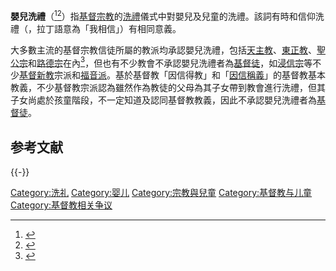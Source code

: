 {{Expand|time=2016-07-17T01:49:34+00:00}}

'''嬰兒洗禮'''（{{lang-en|infant baptism}}<ref name="CoE">{{cite web |url = http://www.cofe.anglican.org/lifeevents/baptismconfirm/baptism1.html |title = The Baptism Service |quote = Q. What's the difference between a baptism and a christening?<br />A. None, they are just different words for the same thing. |publisher = [[Church_of_England|Church of England]] |accessdate = 2007-06-08 |deadurl = yes |archiveurl = https://web.archive.org/web/20070716125528/http://www.cofe.anglican.org/lifeevents/baptismconfirm/baptism1.html |archivedate = 2007-07-16 }}</ref><ref name="UMC">{{cite web |url = http://www.umc.org/site/apps/nlnet/content3.aspx?c=lwL4KnN1LtH&b=2043509&ct=3006211 |title = Can I have my infant christened? |quote = Christening is not a separate or different service. It is the same thing as baptism. |publisher = [[United_Methodist_Church|United Methodist Church]] |accessdate = 8 June 2007 |deadurl = yes |archiveurl = https://web.archive.org/web/20110607051218/http://www.umc.org/site/apps/nlnet/content3.aspx?c=lwL4KnN1LtH&b=2043509&ct=3006211 |archivedate = 2011年6月7日 }}</ref>）指[[基督宗教|基督宗教]]的[[洗禮|洗禮]]儀式中對嬰兒及兒童的洗禮。該詞有時和信仰洗禮（{{lang-en|credobaptism}}，拉丁語{{lang|la|credo}}意為「我相信」）有相同意義。

大多數主流的基督宗教信徒所屬的教派均承認嬰兒洗禮，包括[[天主教|天主教]]、[[東正教|東正教]]、[[聖公宗|聖公宗]]和[[路德宗|路德宗]]在內<ref>{{Cite web |url=http://www.nph.com/vcmedia/2369/2369939.pdf |title=So... You Want to Be Baptized? Leaders’ Guide |accessdate=2016-07-16 |archive-date=2017-11-06 |archive-url=https://web.archive.org/web/20171106123901/http://www.nph.com/vcmedia/2369/2369939.pdf |dead-url=no }}</ref>，但也有不少教會不承認嬰兒洗禮者為[[基督徒|基督徒]]，如[[浸信宗|浸信宗]]等不少[[基督新教|基督新教]]宗派和[[福音派|福音派]]。基於基督教「因信得教」和「[[因信稱義|因信稱義]]」的基督教基本教義，不少基督教宗派認為雖然作為教徒的父母為其子女帶到教會進行洗禮，但其子女尚處於孩童階段，不一定知道及認同基督教教義，因此不承認嬰兒洗禮者為[[基督徒|基督徒]]。

== 参考文献 ==
{{Reflist|30em}}

{{-}}
{{基督教页脚}}

[[Category:洗礼|Category:洗礼]]
[[Category:婴儿|Category:婴儿]]
[[Category:宗教與兒童|Category:宗教與兒童]]
[[Category:基督教与儿童|Category:基督教与儿童]]
[[Category:基督教相关争议|Category:基督教相关争议]]